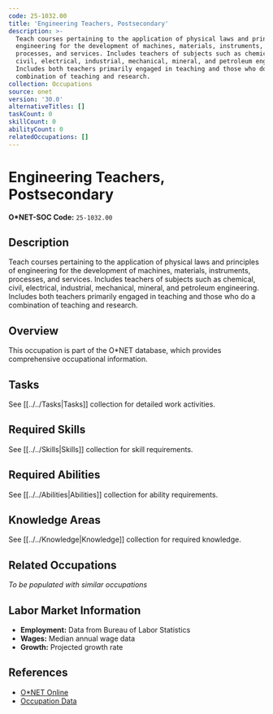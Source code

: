 ```yaml
---
code: 25-1032.00
title: 'Engineering Teachers, Postsecondary'
description: >-
  Teach courses pertaining to the application of physical laws and principles of
  engineering for the development of machines, materials, instruments,
  processes, and services. Includes teachers of subjects such as chemical,
  civil, electrical, industrial, mechanical, mineral, and petroleum engineering.
  Includes both teachers primarily engaged in teaching and those who do a
  combination of teaching and research.
collection: Occupations
source: onet
version: '30.0'
alternativeTitles: []
taskCount: 0
skillCount: 0
abilityCount: 0
relatedOccupations: []
---
```

# Engineering Teachers, Postsecondary

**O*NET-SOC Code:** `25-1032.00`

## Description

Teach courses pertaining to the application of physical laws and principles of engineering for the development of machines, materials, instruments, processes, and services. Includes teachers of subjects such as chemical, civil, electrical, industrial, mechanical, mineral, and petroleum engineering. Includes both teachers primarily engaged in teaching and those who do a combination of teaching and research.

## Overview

This occupation is part of the O*NET database, which provides comprehensive occupational information.

## Tasks

See [[../../Tasks|Tasks]] collection for detailed work activities.

## Required Skills

See [[../../Skills|Skills]] collection for skill requirements.

## Required Abilities

See [[../../Abilities|Abilities]] collection for ability requirements.

## Knowledge Areas

See [[../../Knowledge|Knowledge]] collection for required knowledge.

## Related Occupations

*To be populated with similar occupations*

## Labor Market Information

- **Employment:** Data from Bureau of Labor Statistics
- **Wages:** Median annual wage data
- **Growth:** Projected growth rate

## References

- [O*NET Online](https://www.onetonline.org/link/summary/25-1032.00)
- [Occupation Data](https://www.onetcenter.org/)
